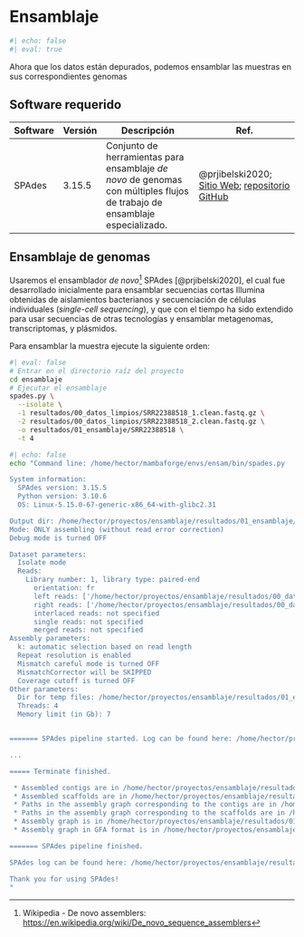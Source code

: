# Ensamblaje

```r
#| echo: false
#| eval: true
```

Ahora que los datos están depurados, podemos ensamblar las muestras en sus correspondientes genomas

## Software requerido

| Software | Versión | Descripción                                                                                                                | Ref.                                                                                                                     |
|----------|---------|----------------------------------------------------------------------------------------------------------------------------|--------------------------------------------------------------------------------------------------------------------------|
| SPAdes   | 3.15.5  | Conjunto de herramientas para ensamblaje *de novo* de genomas con múltiples flujos de trabajo de ensamblaje especializado. | @prjibelski2020; [Sitio Web](http://cab.spbu.ru/software/spades/); [repositorio GitHub](https://github.com/ablab/spades) |

## Ensamblaje de genomas

Usaremos el ensamblador *de novo*[^assembly-1] SPAdes [@prjibelski2020], el cual fue desarrollado inicialmente para ensamblar secuencias cortas Illumina obtenidas de aislamientos bacterianos y secuenciación de células individuales (*single-cell sequencing*), y que con el tiempo ha sido extendido para usar secuencias de otras tecnologías y ensamblar metagenomas, transcriptomas, y plásmidos.

[^assembly-1]: Wikipedia - De novo assemblers: <https://en.wikipedia.org/wiki/De_novo_sequence_assemblers>

Para ensamblar la muestra ejecute la siguiente orden:

```bash
#| eval: false
# Entrar en el directorio raíz del proyecto 
cd ensamblaje
# Ejecutar el ensamblaje
spades.py \
  --isolate \
  -1 resultados/00_datos_limpios/SRR22388518_1.clean.fastq.gz \
  -2 resultados/00_datos_limpios/SRR22388518_2.clean.fastq.gz \
  -o resultados/01_ensamblaje/SRR22388518 \
  -t 4
```

```bash
#| echo: false
echo "Command line: /home/hector/mambaforge/envs/ensam/bin/spades.py	--isolate	-1	/home/hector/proyectos/ensamblaje/resultados/00_datos_limpios/SRR22388518_1.clean.fastq.gz	-2	/home/hector/proyectos/ensamblaje/resultados/00_datos_limpios/SRR22388518_2.clean.fastq.gz	-o	/home/hector/proyectos/ensamblaje/resultados/01_ensamblaje/SRR22388518	-t	4	

System information:
  SPAdes version: 3.15.5
  Python version: 3.10.6
  OS: Linux-5.15.0-67-generic-x86_64-with-glibc2.31

Output dir: /home/hector/proyectos/ensamblaje/resultados/01_ensamblaje/SRR22388518
Mode: ONLY assembling (without read error correction)
Debug mode is turned OFF

Dataset parameters:
  Isolate mode
  Reads:
    Library number: 1, library type: paired-end
      orientation: fr
      left reads: ['/home/hector/proyectos/ensamblaje/resultados/00_datos_limpios/SRR22388518_1.clean.fastq.gz']
      right reads: ['/home/hector/proyectos/ensamblaje/resultados/00_datos_limpios/SRR22388518_2.clean.fastq.gz']
      interlaced reads: not specified
      single reads: not specified
      merged reads: not specified
Assembly parameters:
  k: automatic selection based on read length
  Repeat resolution is enabled
  Mismatch careful mode is turned OFF
  MismatchCorrector will be SKIPPED
  Coverage cutoff is turned OFF
Other parameters:
  Dir for temp files: /home/hector/proyectos/ensamblaje/resultados/01_ensamblaje/SRR22388518/tmp
  Threads: 4
  Memory limit (in Gb): 7


======= SPAdes pipeline started. Log can be found here: /home/hector/proyectos/ensamblaje/resultados/01_ensamblaje/SRR22388518/spades.log

...

===== Terminate finished. 

 * Assembled contigs are in /home/hector/proyectos/ensamblaje/resultados/01_ensamblaje/SRR22388518/contigs.fasta
 * Assembled scaffolds are in /home/hector/proyectos/ensamblaje/resultados/01_ensamblaje/SRR22388518/scaffolds.fasta
 * Paths in the assembly graph corresponding to the contigs are in /home/hector/proyectos/ensamblaje/resultados/01_ensamblaje/SRR22388518/contigs.paths
 * Paths in the assembly graph corresponding to the scaffolds are in /home/hector/proyectos/ensamblaje/resultados/01_ensamblaje/SRR22388518/scaffolds.paths
 * Assembly graph is in /home/hector/proyectos/ensamblaje/resultados/01_ensamblaje/SRR22388518/assembly_graph.fastg
 * Assembly graph in GFA format is in /home/hector/proyectos/ensamblaje/resultados/01_ensamblaje/SRR22388518/assembly_graph_with_scaffolds.gfa

======= SPAdes pipeline finished.

SPAdes log can be found here: /home/hector/proyectos/ensamblaje/resultados/01_ensamblaje/SRR22388518/spades.log

Thank you for using SPAdes!
"
```
